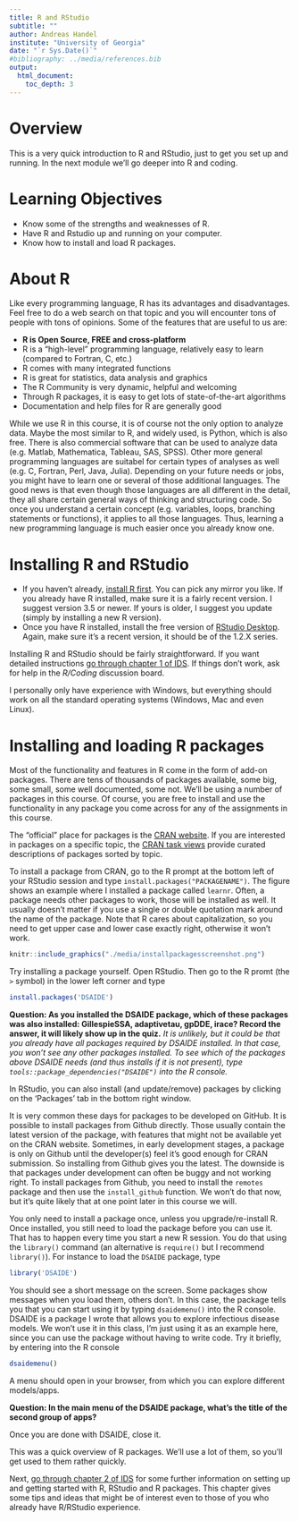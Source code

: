 ---
title: R and RStudio 
subtitle: ""
author: Andreas Handel
institute: "University of Georgia"
date: "`r Sys.Date()`"
#bibliography: ../media/references.bib
output: 
  html_document:
    toc_depth: 3
---



# Overview
This is a very quick introduction to R and RStudio, just to get you set up and running. In the next module we'll go deeper into R and coding.

# Learning Objectives
* Know some of the strengths and weaknesses of R.
*	Have R and Rstudio up and running on your computer. 
* Know how to install and load R packages.

# About R
Like every programming language, R has its advantages and disadvantages. Feel free to do a web search on that topic and you will encounter tons of people with tons of opinions. Some of the features that are useful to us are:

* **R is Open Source, FREE and cross-platform**
* R is a "high-level" programming language, relatively easy to learn (compared to Fortran, C, etc.)
* R comes with many integrated functions
* R is great for statistics, data analysis and graphics
* The R Community is very dynamic, helpful and welcoming
* Through R packages, it is easy to get lots of state-of-the-art algorithms
* Documentation and help files for R are generally good

While we use R in this course, it is of course not the only option to analyze data. Maybe the most similar to R, and widely used, is Python, which is also free. There is also commercial software that can be used to analyze data (e.g. Matlab, Mathematica, Tableau, SAS, SPSS). Other more general programming languages are suitabel for certain types of analyses as well (e.g. C, Fortran, Perl, Java, Julia). Depending on your future needs or jobs, you might have to learn one or several of those additional languages. The good news is that even though those languages are all different in the detail, they all share certain general ways of thinking and structuring code. So once you understand a certain concept (e.g. variables, loops, branching statements or functions), it applies to all those languages. Thus, learning a new programming language is much easier once you already know one.

  
# Installing R and RStudio 
* If you haven't already, [install R first](https://www.r-project.org/). You can pick any mirror you like. If you already have R installed, make sure it is a fairly recent version. I suggest version 3.5 or newer. If yours is older, I suggest you update (simply by installing a new R version).
* Once you have R installed, install the free version of [RStudio Desktop](https://www.rstudio.com/products/rstudio/download/). Again, make sure it's a recent version, it should be of the 1.2.X series.

Installing R and RStudio should be fairly straightforward. If you want detailed instructions [go through chapter 1 of IDS](https://rafalab.github.io/dsbook/installing-r-rstudio.html). If things don't work, ask for help in the _R/Coding_ discussion board.

I personally only have experience with Windows, but everything should work on all the standard operating systems (Windows, Mac and even Linux).

# Installing and loading R packages
Most of the functionality and features in R come in the form of add-on packages. There are tens of thousands of packages available, some big, some small, some well documented, some not. We'll be using a number of packages in this course. Of course, you are free to install and use the functionality in any package you come across for any of the assignments in this course.

The "official" place for packages is the [CRAN website](https://cran.r-project.org/web/packages/available_packages_by_name.html). If you are interested in packages on a specific topic, the [CRAN task views](http://cran.r-project.org/web/views/) provide curated descriptions of packages sorted by topic. 

To install a package from CRAN, go to the R prompt at the bottom left of your RStudio session and type `install.packages("PACKAGENAME")`. The figure shows an example where I installed a package called `learnr`. Often, a package needs other packages to work, those will be installed as well. It usually doesn't matter if you use a single or double quotation mark around the name of the package. Note that R cares about capitalization, so you need to get upper case and lower case exactly right, otherwise it won't work.


```{r installfig,  echo=FALSE, fig.cap='Installing an R package. Right-click on the image to enlarge it.', out.width = '100%', fig.align='center'}
knitr::include_graphics("./media/installpackagesscreenshot.png")
```



Try installing a package yourself. Open RStudio. Then go to the R promt (the `>` symbol) in the lower left corner and type

```{r packageinstall, eval = FALSE}
install.packages('DSAIDE')
```

__Question: As you installed the DSAIDE package, which of these packages was also installed: GillespieSSA, adaptivetau, gpDDE, irace? Record the answer, it will likely show up in the quiz.__ 
*It is unlikely, but it could be that you already have all packages required by DSAIDE installed. In that case, you won't see any other packages installed. To see which of the packages above DSAIDE needs (and thus installs if it is not present), type `tools::package_dependencies("DSAIDE")` into the R console.*

In RStudio, you can also install (and update/remove) packages by clicking on the 'Packages' tab in the bottom right window. 

It is very common these days for packages to be developed on GitHub. It is possible to install packages from Github directly. Those usually contain the latest version of the package, with features that might not be available yet on the CRAN website. Sometimes, in early development stages, a package is only on Github until the developer(s) feel it's good enough for CRAN submission. So installing from Github gives you the latest. The downside is that packages under development can often be buggy and not working right. To install packages from Github, you need to install the `remotes` package and then use the `install_github` function. We won't do that now, but it's quite likely that at one point later in this course we will.


You only need to install a package once, unless you upgrade/re-install R. Once installed, you still need to load the package before you can use it. That has to happen every time you start a new R session. You do that using the `library()` command (an alternative is `require()` but I recommend `library()`). For instance to load the `DSAIDE` package, type

```{r, eval=FALSE}
library('DSAIDE')
```

You should see a short message on the screen. Some packages show messages when you load them, others don't. In this case, the package tells you that you can start using it by typing `dsaidemenu()` into the R console. DSAIDE is a package I wrote that allows you to explore infectious disease models. We won't use it in this class, I'm just using it as an example here, since you can use the package without having to write code. Try it briefly, by entering into the R console

```{r, eval=FALSE}
dsaidemenu()
```

A menu should open in your browser, from which you can explore different models/apps.

__Question: In the main menu of the DSAIDE package, what's the title of the second group of apps?__ 

Once you are done with DSAIDE, close it.

This was a quick overview of R packages. We'll use a lot of them, so you'll get used to them rather quickly. 

Next, [go through chapter 2 of IDS](https://rafalab.github.io/dsbook/getting-started.html) for some further information on setting up and getting started with R, RStudio and R packages. This chapter gives some tips and ideas that might be of interest even to those of you who already have R/RStudio experience.










